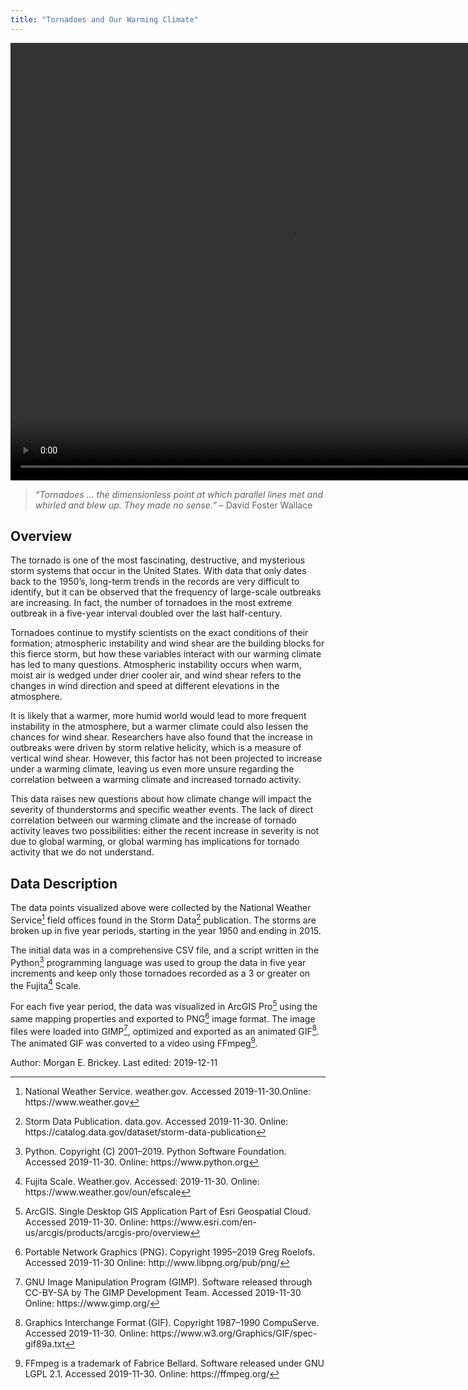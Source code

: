 ```yaml
---
title: "Tornadoes and Our Warming Climate"
---
```


<!-- VIDEO ON LOOP: see styles.css for formatting -->
<div class="video-wrapper">
  <video id="scaledvideo" width="900" height="700" controls preload="true" autoplay loop muted>
    <source src="https://drdavis.space/teaching/ds/sdd/media/2019/12/final_visualization.mp4" type="video/mp4" >
  </video>
</div>

> *"Tornadoes ... the dimensionless point at which parallel lines met and whirled and blew up. They made no sense."* -- David Foster Wallace

## Overview
The tornado is one of the most fascinating, destructive, and mysterious storm systems that occur in the United States.
With data that only dates back to the 1950’s, long-term trends in the records are very difficult to identify, but it can be observed that the frequency of large-scale outbreaks are increasing.
In fact, the number of tornadoes in the most extreme outbreak in a five-year interval doubled over the last half-century.

Tornadoes continue to mystify scientists on the exact conditions of their formation; atmospheric instability and wind shear are the building blocks for this fierce storm, but how these variables interact with our warming climate has led to many questions.
Atmospheric instability occurs when warm, moist air is wedged under drier cooler air, and wind shear refers to the changes in wind direction and speed at different elevations in the atmosphere.

It is likely that a warmer, more humid world would lead to more frequent instability in the atmosphere, but a warmer climate could also lessen the chances for wind shear.
Researchers have also found that the increase in outbreaks were driven by storm relative helicity, which is a measure of vertical wind shear.
However, this factor has not been projected to increase under a warming climate, leaving us even more unsure regarding the correlation between a warming climate and increased tornado activity.

This data raises new questions about how climate change will impact the severity of thunderstorms and specific weather events.
The lack of direct correlation between our warming climate and the increase of tornado activity leaves two possibilities: either the recent increase in severity is not due to global warming, or global warming has implications for tornado activity that we do not understand.

## Data Description
The data points visualized above were collected by the National Weather Service[^nws] field offices found in the Storm Data[^stormdata] publication.
The storms are broken up in five year periods, starting in the year 1950 and ending in 2015.

The initial data was in a comprehensive CSV file, and a script written in the Python[^python] programming language was used to group the data in five year increments and keep only those tornadoes recorded as a 3 or greater on the Fujita[^fujita] Scale.

For each five year period, the data was visualized in ArcGIS Pro[^arcgis] using the same mapping properties and exported to PNG[^png] image format.
The image files were loaded into GIMP[^gimp], optimized and exported as an animated GIF[^gif].
The animated GIF was converted to a video using FFmpeg[^ffmpeg].

<div class="credit-line">
Author: Morgan E. Brickey.
Last edited: 2019-12-11
</div>

[^arcgis]: ArcGIS. Single Desktop GIS Application Part of Esri Geospatial Cloud. Accessed 2019-11-30.
Online: https://www.esri.com/en-us/arcgis/products/arcgis-pro/overview
[^ffmpeg]: FFmpeg is a trademark of Fabrice Bellard. Software released under GNU LGPL 2.1. Accessed 2019-11-30. Online: https://ffmpeg.org/
[^fujita]: Fujita Scale. Weather.gov. Accessed: 2019-11-30. Online: https://www.weather.gov/oun/efscale
[^gif]: Graphics Interchange Format (GIF). Copyright 1987--1990 CompuServe. Accessed 2019-11-30.
Online: https://www.w3.org/Graphics/GIF/spec-gif89a.txt
[^gimp]: GNU Image Manipulation Program (GIMP). Software released through CC-BY-SA by The GIMP Development Team. Accessed 2019-11-30 Online: https://www.gimp.org/
[^nws]: National Weather Service. weather.gov. Accessed 2019-11-30.Online:  https://www.weather.gov
[^png]: Portable Network Graphics (PNG). Copyright 1995--2019 Greg Roelofs. Accessed 2019-11-30
Online: http://www.libpng.org/pub/png/
[^python]: Python. Copyright (C) 2001–2019. Python Software Foundation. Accessed 2019-11-30. Online: https://www.python.org
[^stormdata]: Storm Data Publication. data.gov. Accessed 2019-11-30. Online: https://catalog.data.gov/dataset/storm-data-publication
